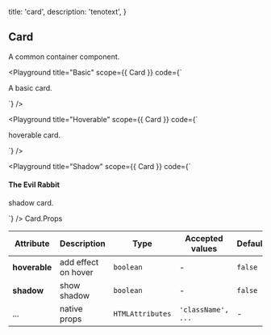 
  title: 'card',
  description: 'tenotext',
}

## Card

A common container component.


<Playground
  title="Basic"
  scope={{ Card }}
  code={`
<Card>
  <p>A basic card.</p>
</Card>
`} />

<Playground
  title="Hoverable"
  scope={{ Card }}
  code={`
<Card hoverable>
  <p>hoverable card.</p>
</Card>
`} />

<Playground
  title="Shadow"
  scope={{ Card }}
  code={`
<Card shadow>
  <h4>The Evil Rabbit</h4>
  <p>shadow card.</p>
</Card>
`} />

<Attributes edit="/pages/docs/components/card.mdx">
<Attributes.Title>Card.Props</Attributes.Title>

| Attribute | Description | Type | Accepted values | Default
| ---------- | ---------- | ---- |  -------------- | ------ |
| **hoverable** | add effect on hover | `boolean` | - | `false` |
| **shadow** | show shadow | `boolean` | - | `false` |
| ... | native props | `HTMLAttributes` | `'className', ...` | - |

</Attributes>

